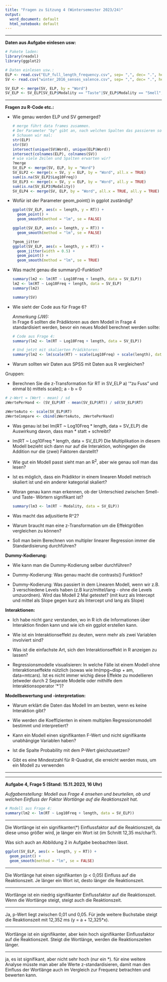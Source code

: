 ```yaml
---
title: "Fragen zu Sitzung 4 (Wintersemester 2023/24)"
output:
  word_document: default
  html_notebook: default
---
```


------------------------------------------------------------------------

**Daten aus Aufgabe einlesen usw:**

```r
# Pakete laden:
library(readxl)
library(ggplot2)

# Daten einlesen usw.:
ELP <- read.csv("ELP_full_length_frequency.csv", sep= ",", dec= ".", header = TRUE)
SV <- read.csv("winter_2016_senses_valence.csv", sep= ",", dec= ".", header = TRUE)

SV_ELP <- merge(SV, ELP, by = "Word")
SV_ELP <- SV_ELP[SV_ELP$Modality == "Taste"|SV_ELP$Modality == "Smell", ]
```

------------------------------------------------------------------------

**Fragen zu R-Code etc.:**

-   Wie genau werden ELP und SV gemerged?

    ```r
    # merge führt data frames zusammen.
    # Der Parameter "by" gibt an, nach welchen Spalten das passieren soll. 
    # Schauen wir mal: 
    str(ELP)
    str(SV)
    intersect(unique(SV$Word), unique(ELP$Word))
    intersect(colnames(ELP), colnames(SV))
    # wie viele Zeilen und Spalten erwarten wir? 
    ?merge
    SV_ELP <- merge(SV, ELP, by = "Word")
    SV_ELP2 <- merge(x = SV, y = ELP, by = "Word", all.x = TRUE)
    sum(is.na(SV_ELP2$Log10Freq))
    SV_ELP3 <- merge(x = SV, y = ELP, by = "Word", all.y = TRUE)
    sum(is.na(SV_ELP3$Modality))
    SV_ELP4 <- merge(SV, ELP, by = "Word", all.x = TRUE, all.y = TRUE)

    ```

-   Wofür ist der Parameter geom_point() in ggplot zuständig?

    ```r
    ggplot(SV_ELP, aes(x = length, y = RT)) +
      geom_point() +
      geom_smooth(method = "lm", se = FALSE) 

    ggplot(SV_ELP, aes(x = length, y = RT)) +
      geom_smooth(method = "lm", se = FALSE) 

    ?geom_jitter
    ggplot(SV_ELP, aes(x = length, y = RT)) +
      geom_jitter(width = 0.5) +
      geom_point() + 
      geom_smooth(method = "lm", se = TRUE) 

    ```

-   Was macht genau die summary()-Funktion?

    ```r
    summary(lm2 <- lm(RT ~ Log10Freq + length, data = SV_ELP))
    lm2 <- lm(RT ~ Log10Freq + length, data = SV_ELP)
    summary(lm2)

    summary(SV)
    ```

-   Wie sieht der Code aus für Frage 6?

    *Anmerkung (JW):*\
    In Frage 6 sollten die Prädiktoren aus dem Modell in Frage 4 standardisiert werden, bevor ein neues Modell berechnet werden sollte:

    ```r
    # Code aus Frage 4:
    summary(lm2 <- lm(RT ~ Log10Freq + length, data = SV_ELP))

    # Und jetzt mit skalierten Prädiktoren:
    summary(lm2 <- lm(scale(RT) ~ scale(Log10Freq) + scale(length), data = SV_ELP))
    ```

-   Warum sollten wir Daten aus SPSS mit Daten aus R vergleichen?

Gruppen:

-   Berechnen Sie die z-Transformation für RT in SV_ELP a) '"zu Fuss" und einmal b) mittels scale(); a - b = 0

```r
# z-Wert = (Wert - mean) / sd
zWertePerHand <- (SV_ELP$RT - mean(SV_ELP$RT)) / sd(SV_ELP$RT)

zWerteAuto <- scale(SV_ELP$RT)
zWerteCompare <- cbind(zWerteAuto, zWertePerHand)
```

-   Was genau ist bei lm(RT \~ Log10Freq \* length, data = SV_ELP) die Auswirkung davon, dass man \* statt + schreibt?

-   lm(RT \~ Log10Freq \* length, data = SV_ELP) Die Multiplikation in diesem Modell bezieht sich dann nur auf die Interaktion, wohingegen die Addition nur die (zwei) Faktoren darstellt?

-   Wie gut ein Modell passt sieht man an R^2^, aber wie genau soll man das lesen?

-   Ist es möglich, dass ein Prädiktor in einem linearen Modell metrisch skaliert ist und ein anderer kategorial skaliert?

-   Woran genau kann man erkennen, ob der Unterschied zwischen Smell- und Taste- Wörtern signifikant ist?

    ```r
    summary(lm3 <- lm(RT ~ Modality, data = SV_ELP))
    ```

-   Was macht das adjusitierte R\^2?

-   Warum braucht man eine z-Transformation um die Effektgrößen vergleichen zu können?

-   Soll man beim Berechnen von multipler linearer Regression immer die Standardisierung durchführen?

**Dummy-Kodierung:**

-   Wie kann man die Dummy-Kodierung selber durchführen?

-   Dummy-Kodierung: Was genau macht die contrasts() Funktion?

-   Dummy-Kodierung: Was passiert in dem Linearen Modell, wenn wir z.B. 3 verschiedene Levels haben (z.B kurz/mittel/lang - ohne die Levels umzuordnen). Wird das Modell 2 Mal getestet? (mit kurz als Intercept und mittel als Slope gegen kurz als Intercept und lang als Slope)

**Interaktionen:**

-   Ich habe nicht ganz verstanden, wo in R ich die Informationen über Interaktion finden kann und wie ich ein ggplot erstellen kann.

-   Wie ist ein Interaktionseffekt zu deuten, wenn mehr als zwei Variablen involviert sind?

-   Was ist die einfachste Art, sich den Interaktionseffekt in R anzeigen zu lassen?

-   Regressionsmodelle visualisieren: In welche Fälle ist einem Modell ohne Interaktionseffekte nützlich (sowas wie lm(mpg\~disp + am, data=mtcars). Ist es nicht immer wichig diese Effekte zu modellieren (etweder durch 2 Separate Modelle oder mithilfe dem Interaktionsoperator '\*')?

**Modellbewertung und -interpretation:**

-   Warum erklärt die Daten das Modell lm am besten, wenn es keine Interaktion gibt?

-   Wie werden die Koeffizienten in einem multiplen Regressionsmodell bestimmt und interpretiert?

-   Kann ein Modell einen signifikanten F-Wert und nicht signifikante unabhängige Variablen haben?

-   Ist die Spalte Probability mit dem P-Wert gleichzusetzen?

-   Gibt es eine Mindestzahl für R-Quadrat, die erreicht werden muss, um ein Modell zu verwenden

------------------------------------------------------------------------

------------------------------------------------------------------------

**Aufgabe 4, Frage 5 (Stand: 15.11.2023, 16 Uhr)**

*Aufgabenstellung: Modell aus Frage 4 ansehen und beurteilen, ob und welchen Einfluss der Faktor Wortlänge auf die Reaktionszeit hat.*

```r
# Modell aus Frage 4:
summary(lm2 <- lm(RT ~ Log10Freq + length, data = SV_ELP))
```

------------------------------------------------------------------------

Die Wortlänge ist ein signifikanter(\*) Einflussfaktor auf die Reaktionszeit, da diese umso größer wird, je länger ein Wort ist (im Schnitt 12,35 ms/char?).

Was sich auch an Abbildung 2 in Aufgabe beobachten lässt.

```r
ggplot(SV_ELP, aes(x = length, y = RT)) +
  geom_point() +
  geom_smooth(method = "lm", se = FALSE) 
```

------------------------------------------------------------------------

Die Wortlänge hat einen signifikanten (p \< 0,05) Einfluss auf die Reaktionszeit. Je länger ein Wort ist, desto länger die Reaktionszeit.

------------------------------------------------------------------------

Wortlänge ist ein niedrig signifikanter Einflussfaktor auf die Reaktionszeit. Wenn die Wortlänge steigt, steigt auch die Reaktionszeit.

------------------------------------------------------------------------

Ja, p-Wert liegt zwischen 0,01 und 0,05. Für jede weitere Buchstabe steigt die Reaktionszeit mit 12,352 ms (y = a + 12,325\*x).

------------------------------------------------------------------------

Wortlänge ist ein signifikanter, aber kein hoch signifikanter Einflussfaktor auf die Reaktionszeit. Steigt die Wortlänge, werden die Reaktionszeiten länger.

------------------------------------------------------------------------

ja, es ist signifikant, aber nicht sehr hoch (nur ein \*). für eine weitere Analyse müsste man aber alle Werte z-standardisieren, damit man den Einfluss der Wortlänge auch im Vergleich zur Frequenz betrachten und bewerten kann.
